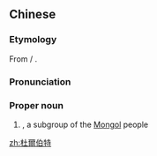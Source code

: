 ==Chinese==
{{zh-forms|s=杜尔伯特|gloss=-}}
{{wikipedia|lang=zh}}

===Etymology===
From {{der|zh|mn|ᠳᠥᠷᠪᠡᠳ}} / {{m|mn|Дөрвөд}}.

===Pronunciation===
{{zh-pron
|m=Dù'ěrbótè
|cat=pn
}}

===Proper noun===
{{zh-proper noun}}

# {{w|Dörbet}}, a subgroup of the [[Mongol]] people

[[zh:杜爾伯特]]
